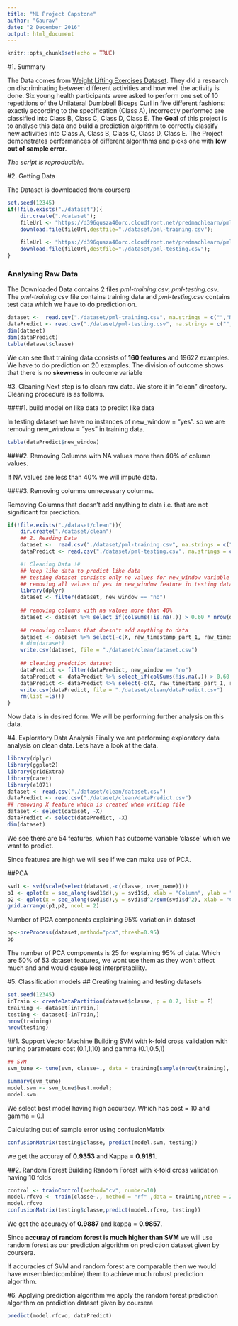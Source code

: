 ```yaml
---
title: "ML Project Capstone"
author: "Gaurav"
date: "2 December 2016"
output: html_document
---
```


```r
knitr::opts_chunk$set(echo = TRUE)
```

#1. Summary

The Data comes from [Weight Lifting Exercises Dataset](http://groupware.les.inf.puc-rio.br/har#weight_lifting_exercises). They did a research on discriminating between different activities and how well the activity is done. Six young health participants were asked to perform one set of 10 repetitions of the Unilateral Dumbbell Biceps Curl in five different fashions: exactly according to the specification (Class A), incorrectly performed are classified into Class B, Class C, Class D, Class E. The **Goal** of this project is to analyse this data and build a prediction algorithm to correctly classify new activities into Class A, Class B, Class C, Class D, Class E. 
The Project demonstrates performances of different algorithms and picks one with **low out of sample error**.

*The script is reproducible.*

#2. Getting Data

The Dataset is downloaded from coursera 

```r
set.seed(12345)
if(!file.exists("./dataset")){
    dir.create("./dataset");
    fileUrl <- "https://d396qusza40orc.cloudfront.net/predmachlearn/pml-training.csv";
    download.file(fileUrl,destfile="./dataset/pml-training.csv");
    
    fileUrl <- "https://d396qusza40orc.cloudfront.net/predmachlearn/pml-testing.csv";
    download.file(fileUrl,destfile="./dataset/pml-testing.csv");
}
```

### Analysing Raw Data
The Downloaded Data contains 2 files *pml-training.csv*, *pml-testing.csv*. The *pml-training.csv* file contains training data and *pml-testing.csv* contains test data which we have to do prediction on.

```r
dataset <-  read.csv("./dataset/pml-training.csv", na.strings = c("","NA","NaN"))
dataPredict <- read.csv("./dataset/pml-testing.csv", na.strings = c("","NA","NaN"))
dim(dataset)
dim(dataPredict)
table(dataset$classe)
```
We can see that training data consists of **160 features** and 19622 examples. We have to do prediction on 20 examples. The division of outcome shows that there is no **skewness** in outcome variable

#3. Cleaning
Next step is to clean raw data. We store it in "clean" directory.
Cleaning procedure is as follows.

####1. build model on like data to predict like data

In testing dataset we have no instances of new_window = "yes". so we are removing new_window = "yes" in training data.
```r
table(dataPredict$new_window)
```

####2. Removing Columns with NA values more than 40% of column values.

If NA values are less than 40% we will impute data.

####3. Removing columns unnecessary columns.

Removing Columns that doesn't add anything to data i.e. that are not significant for prediction.

```r
if(!file.exists("./dataset/clean")){
    dir.create("./dataset/clean")
    ## 2. Reading Data
    dataset <-  read.csv("./dataset/pml-training.csv", na.strings = c("","NA","NaN"))
    dataPredict <- read.csv("./dataset/pml-testing.csv", na.strings = c("","NA","NaN"))

    #! Cleaning Data !#
    ## keep like data to predict like data
    ## testing dataset consists only no values for new_window variable
    ## removing all values of yes in new_window feature in testing data
    library(dplyr)
    dataset <- filter(dataset, new_window == "no")
    
    ## removing columns with na values more than 40%
    dataset <- dataset %>% select_if(colSums(!is.na(.)) > 0.60 * nrow(dataset))
    
    ## removing columns that doesn't add anything to data
    dataset <- dataset %>% select(-c(X, raw_timestamp_part_1, raw_timestamp_part_2, cvtd_timestamp, new_window, num_window))
    # dim(dataset)
    write.csv(dataset, file = "./dataset/clean/dataset.csv")
    
    ## cleaning predction dataset 
    dataPredict <- filter(dataPredict, new_window == "no")
    dataPredict <- dataPredict %>% select_if(colSums(!is.na(.)) > 0.60 * nrow(dataPredict))
    dataPredict <- dataPredict %>% select(-c(X, raw_timestamp_part_1, raw_timestamp_part_2, cvtd_timestamp, new_window, num_window))
    write.csv(dataPredict, file = "./dataset/clean/dataPredict.csv")
    rm(list =ls())
}
```

Now data is in desired form. We will be performing further analysis on this data.

#4. Exploratory Data Analysis
Finally we are performing exploratory data analysis on clean data. Lets have a look at the data.

```r
library(dplyr)
library(ggplot2)
library(gridExtra)
library(caret)
library(e1071)
dataset <- read.csv("./dataset/clean/dataset.csv")
dataPredict <- read.csv("./dataset/clean/dataPredict.csv")
## removing X feature which is created when writing file
dataset <- select(dataset, -X) 
dataPredict <- select(dataPredict, -X)
dim(dataset)
```

We see there are 54 features, which has outcome variable 'classe' which we want to predict.

Since features are high we will see if we can make use of PCA.

##PCA
```r
svd1 <- svd(scale(select(dataset,-c(classe, user_name))))
p1 <- qplot(x = seq_along(svd1$d),y = svd1$d, xlab = "Column", ylab = "Singular Value")
p2 <- qplot(x = seq_along(svd1$d),y = svd1$d^2/sum(svd1$d^2), xlab = "Column", ylab = "Prop. of variance explained")
grid.arrange(p1,p2, ncol = 2)
```

Number of PCA components explaining 95% variation in dataset
```r
pp<-preProcess(dataset,method="pca",thresh=0.95)
pp
```
The number of PCA components is 25 for explaining 95% of data. Which are  50% of 53 dataset features, we wont use them as they won't affect much and and would cause less interpretability.

#5. Classification models
## Creating training and testing datasets
```r
set.seed(12345)
inTrain <- createDataPartition(dataset$classe, p = 0.7, list = F) 
training <- dataset[inTrain,]
testing <- dataset[-inTrain,]
nrow(training)
nrow(testing)
```

##1. Support Vector Machine
Building SVM with k-fold cross validation with tuning parameters cost (0.1,1,10) and gamma (0.1,0.5,1)
```r
## SVM
svm_tune <- tune(svm, classe~., data = training[sample(nrow(training), 3000),],ranges=list(cost=10^(-1:1), gamma=c(0.1,.5,1)))
```

```r
summary(svm_tune)
model.svm <- svm_tune$best.model;
model.svm
```

We select best model having high accuracy.
Which has cost = 10 and gamma = 0.1


Calculating out of sample error using confusionMatrix

```r
confusionMatrix(testing$classe, predict(model.svm, testing))
```

we get the accuray of **0.9353** and Kappa = **0.9181**.

##2. Random Forest
Building Random Forest with k-fold cross validation having 10 folds
```r
control <- trainControl(method="cv", number=10)
model.rfcvo <- train(classe~., method = "rf" ,data = training,ntree = 20,  trControl = control)
model.rfcvo
confusionMatrix(testing$classe,predict(model.rfcvo, testing))
```

We get the accuracy of **0.9887** and kappa = **0.9857**.

Since **accuray of random forest is much higher than SVM** we will use random forest as our prediction algorithm on prediction dataset given by coursera.

If accuracies of SVM and random forest are comparable then we would have ensembled(combine) them to achieve much robust prediction algorithm.

#6. Applying prediction algorithm
we apply the random forest prediction algorithm on prediction dataset given by coursera 

```r
predict(model.rfcvo, dataPredict)
```